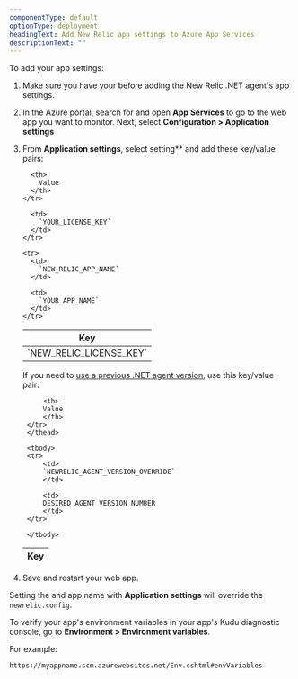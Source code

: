 ```yaml
---
componentType: default
optionType: deployment
headingText: Add New Relic app settings to Azure App Services
descriptionText: ""  
---
```


To add your app settings:

1. Make sure you have your <InlinePopover type="licenseKey"/> before adding the New Relic .NET agent's app settings.
2. In the Azure portal, search for and open <DNT>**App Services**</DNT> to go to the web app you want to monitor. Next, select <DNT>**Configuration > Application settings**</DNT>
3. From <DNT>**Application settings**</DNT>, select <DNT> setting\*\*</DNT> and add these key/value pairs:

   <table>
     <thead>
       <tr>
         <th width={300}>
           Key
         </th>

         <th>
           Value
         </th>
       </tr>
     </thead>

     <tbody>
       <tr>
         <td>
           `NEW_RELIC_LICENSE_KEY`
         </td>

         <td>
           `YOUR_LICENSE_KEY`
         </td>
       </tr>

       <tr>
         <td>
           `NEW_RELIC_APP_NAME`
         </td>

         <td>
           `YOUR_APP_NAME`
         </td>
       </tr>
     </tbody>
   </table>

    If you need to [use a previous .NET agent version](/docs/apm/agents/net-agent/getting-started/9x-to-10x-agent-migration-guide/#the-net-agent-no-longer-supports-frameworks-designated-as-end-of-life), use this key/value pair: 

    <table>
        <thead>
        <tr>
            <th width={300}>
            Key
            </th>

            <th>
            Value
            </th>
        </tr>
        </thead>

        <tbody>
        <tr>
            <td>
            `NEWRELIC_AGENT_VERSION_OVERRIDE`
            </td>

            <td>
            DESIRED_AGENT_VERSION_NUMBER
            </td>
        </tr>

        </tbody>
    </table>
4. Save and restart your web app.

Setting the <InlinePopover type="licenseKey"/> and app name with <DNT>**Application settings**</DNT> will override the `newrelic.config`.

To verify your app's environment variables in your app's Kudu diagnostic console, go to <DNT>**Environment > Environment variables**</DNT>.

For example:

```
https://myappname.scm.azurewebsites.net/Env.cshtml#envVariables
```
